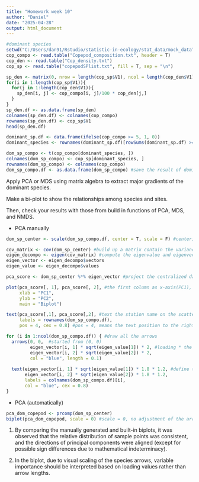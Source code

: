 ```yaml
---
title: "Homework week 10"
author: "Daniel"
date: "2025-04-28"
output: html_document
---
```


```r
#dominant species
setwd("C:/Users/dan91/Rstudio/statistic-in-ecology/stat_data/mock_dataTS")
cop_compo <- read.table("Copepod_composition.txt", header = T)
cop_den <- read.table("Cop_density.txt")
cop_sp <- read.table("copepodSPlist.txt", fill = T, sep = "\n")

sp_den <- matrix(0, nrow = length(cop_sp$V1), ncol = length(cop_den$V1))
for(i in 1:length(cop_sp$V1)){
  for(j in 1:length(cop_den$V1)){
    sp_den[i, j] <- cop_compo[i, j]/100 * cop_den[j,]
  }
}
sp_den.df <- as.data.frame(sp_den)
colnames(sp_den.df) <- colnames(cop_compo)
rownames(sp_den.df) <- cop_sp$V1
head(sp_den.df)

dominant_sp.df <- data.frame(ifelse(cop_compo >= 5, 1, 0))
dominant_species <- rownames(dominant_sp.df)[rowSums(dominant_sp.df) >= 1]

dom_sp_compo <- t(cop_compo[dominant_species, ])
colnames(dom_sp_compo) <- cop_sp[dominant_species, ]
rownames(dom_sp_compo) <- colnames(cop_compo)
dom_sp_compo.df <- as.data.frame(dom_sp_compo) #save the result of dominant species as data frame
```

Apply PCA or MDS using matrix algebra to extract major gradients of the dominant species. 

Make a bi-plot to show the relationships among species and sites. 

Then, check your results with those from build in functions of PCA, MDS, and NMDS.

* PCA manually
```r
dom_sp_center <- scale(dom_sp_compo.df, center = T, scale = F) #centering by subtracting the column means

cov_matrix <- cov(dom_sp_center) #build up a matrix contain the variance and the covariance
eigen_decompo <- eigen(cov_matrix) #compute the eigenvalue and eigenvector
eigen_vector <- eigen_decompo$vectors
eigen_value <- eigen_decompo$values

pca_score <- dom_sp_center %*% eigen_vector #project the centralized data frame on the new eigenvectors 

plot(pca_score[, 1], pca_score[, 2], #the first column as x-axis(PC1), and second column as y-axis(PC2), draw the scatter plot
     xlab = "PC1", 
     ylab = "PC2", 
     main = "Biplot")

text(pca_score[,1], pca_score[,2], #text the station name on the scatter plot
     labels = rownames(dom_sp_compo.df),
     pos = 4, cex = 0.8) #pos = 4, means the text position to the right of the spot, and cex change the size of the text

for (i in 1:ncol(dom_sp_compo.df)) { #draw all the arrows
  arrows(0, 0,  #started from (0, 0)
         eigen_vector[i, 1] * sqrt(eigen_value[1]) * 2, #loading * the square root of eigenvalue, * 2 scale for visualization
         eigen_vector[i, 2] * sqrt(eigen_value[2]) * 2,
         col = "blue", length = 0.1)
  
  text(eigen_vector[i, 1] * sqrt(eigen_value[1]) * 1.8 * 1.2, #define the position of dominant species names
       eigen_vector[i, 2] * sqrt(eigen_value[2]) * 1.8 * 1.2, 
       labels = colnames(dom_sp_compo.df)[i], 
       col = "blue", cex = 0.8)
}
```

* PCA (automatically)
```r
pca_dom_copepod <- prcomp(dom_sp_center)
biplot(pca_dom_copepod, scale = 0) #scale = 0, no adjustment of the arrow length
```

1. By comparing the manually generated and built-in biplots, it was observed that the relative distribution of sample points was consistent, and the directions of principal components were aligned (except for possible sign differences due to mathematical indeterminacy).

2. In the biplot, due to visual scaling of the species arrows, variable importance should be interpreted based on loading values rather than arrow lengths.